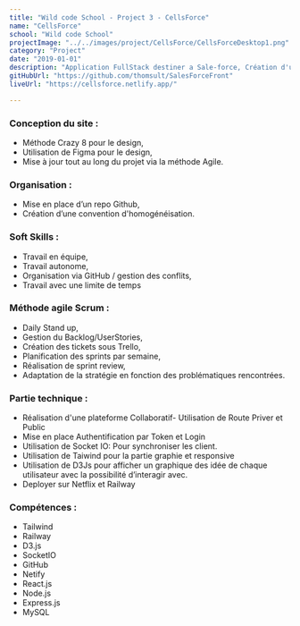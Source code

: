 ```yaml
---
title: "Wild code School - Project 3 - CellsForce"
name: "CellsForce"
school: "Wild code School"
projectImage: "../../images/project/CellsForce/CellsForceDesktop1.png"
category: "Project"
date: "2019-01-01"
description: "Application FullStack destiner a Sale-force, Création d'une plateforme collaboratif d’idéation, avec une authentification complète, Création d'un projet, ajout possible de collaborateur."
gitHubUrl: "https://github.com/thomsult/SalesForceFront"
liveUrl: "https://cellsforce.netlify.app/"

---
```

### Conception du site : 
- Méthode Crazy 8 pour le design, 
- Utilisation de Figma pour le design, 
- Mise à jour tout au long du projet via la méthode Agile. 

### Organisation : 
- Mise en place d’un repo Github, 
- Création d’une convention d'homogénéisation. 

### Soft Skills : 
- Travail en équipe, 
- Travail autonome, 
- Organisation via GitHub / gestion des conflits, 
- Travail avec une limite de temps

### Méthode agile Scrum : 
- Daily Stand up, 
- Gestion du Backlog/UserStories, 
- Création des tickets sous Trello, 
- Planification des sprints par semaine, 
- Réalisation de sprint review, 
- Adaptation de la stratégie en fonction des problématiques rencontrées. 

### Partie technique : 
- Réalisation d'une plateforme Collaboratif- Utilisation de Route Priver et Public
- Mise en place Authentification par Token et Login
- Utilisation de Socket IO: Pour synchroniser les client.
- Utilisation de Taiwind pour la partie graphie et responsive
- Utilisation de D3Js pour afficher un graphique des idée de chaque utilisateur avec la possibilité d’interagir avec.
- Deployer sur Netflix et Railway

### Compétences : 
- Tailwind
- Railway
- D3.js
- SocketIO
- GitHub
- Netify
- React.js
- Node.js
- Express.js
- MySQL

